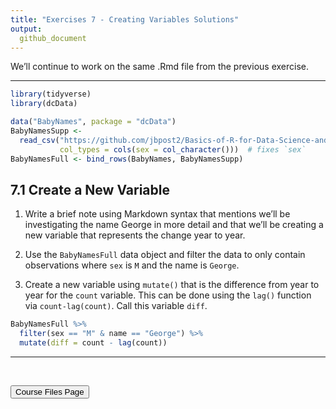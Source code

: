 ```yaml
---
title: "Exercises 7 - Creating Variables Solutions"
output:
  github_document
---
```


We'll continue to work on the same .Rmd file from the previous exercise.    

<hr> 

```r
library(tidyverse)
library(dcData)

data("BabyNames", package = "dcData")
BabyNamesSupp <- 
  read_csv("https://github.com/jbpost2/Basics-of-R-for-Data-Science-and-Statistics/raw/master/datasets/BabyNamesSupp.csv",
           col_types = cols(sex = col_character()))  # fixes `sex`
BabyNamesFull <- bind_rows(BabyNames, BabyNamesSupp)
```


## 7.1 Create a New Variable

1. Write a brief note using Markdown syntax that mentions we'll be investigating the name George in more detail and that we'll be creating a new variable that represents the change year to year.  

2. Use the `BabyNamesFull` data object and filter the data to only contain observations where `sex` is `M` and the name is `George`.  

3. Create a new variable using `mutate()` that is the difference from year to year for the `count` variable.  This can be done using the `lag()` function via `count-lag(count)`.  Call this variable `diff`.

```r
BabyNamesFull %>%
  filter(sex == "M" & name == "George") %>% 
  mutate(diff = count - lag(count))
```

<hr>

<br>

<a href = "https://jbpost2.github.io/Basics-of-R-for-Data-Science-and-Statistics/CourseFiles.html"><button type="button">Course Files Page</button></a>
